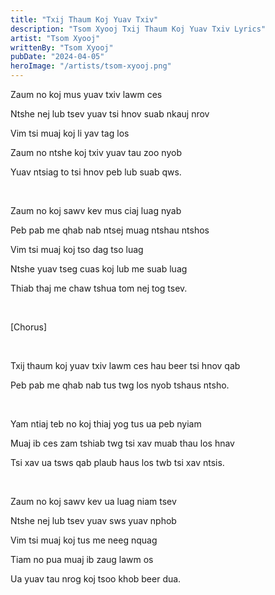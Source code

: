```yaml
---
title: "Txij Thaum Koj Yuav Txiv"
description: "Tsom Xyooj Txij Thaum Koj Yuav Txiv Lyrics"
artist: "Tsom Xyooj"
writtenBy: "Tsom Xyooj"
pubDate: "2024-04-05"
heroImage: "/artists/tsom-xyooj.png"
---
```


Zaum no koj mus yuav txiv lawm ces

Ntshe nej lub tsev yuav tsi hnov suab nkauj nrov

Vim tsi muaj koj li yav tag los

Zaum no ntshe koj txiv yuav tau zoo nyob

Yuav ntsiag to tsi hnov peb lub suab qws.

<br />

Zaum no koj sawv kev mus ciaj luag nyab

Peb pab me qhab nab ntsej muag ntshau ntshos

Vim tsi muaj koj tso dag tso luag

Ntshe yuav tseg cuas koj lub me suab luag

Thiab thaj me chaw tshua tom nej tog tsev.

<br />

[Chorus]

<br />

Txij thaum koj yuav txiv lawm ces hau beer tsi hnov qab

Peb pab me qhab nab tus twg los nyob tshaus ntsho.

<br />

Yam ntiaj teb no koj thiaj yog tus ua peb nyiam

Muaj ib ces zam tshiab twg tsi xav muab thau los hnav

Tsi xav ua tsws qab plaub haus los twb tsi xav ntsis.

<br />

Zaum no koj sawv kev ua luag niam tsev

Ntshe nej lub tsev yuav sws yuav nphob

Vim tsi muaj koj tus me neeg nquag

Tiam no pua muaj ib zaug lawm os

Ua yuav tau nrog koj tsoo khob beer dua.
